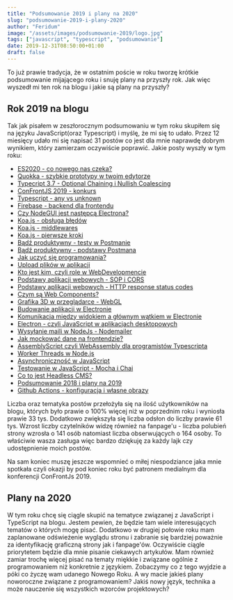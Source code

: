 ```yaml
---
title: "Podsumowanie 2019 i plany na 2020"
slug: "podsumowanie-2019-i-plany-2020"
author: "Feridum"
image: "/assets/images/podsumowanie-2019/logo.jpg"
tags: ["javascript", "typescript", "podsumowanie"]
date: 2019-12-31T08:50:00+01:00
draft: false
---
```


To już prawie tradycja, że w ostatnim poście w roku tworzę krótkie podsumowanie mijającego roku i snuję plany na przyszły rok. Jak więc wyszedł mi ten rok na blogu i jakie są plany na przyszły?



## Rok 2019 na blogu

Tak jak pisałem w zeszłorocznym podsumowaniu w tym roku skupiłem się na języku JavaScript(oraz Typescript) i myślę, że mi się to udało. Przez 12 miesięcy udało mi się napisać 31 postów co jest dla mnie naprawdę dobrym wynikiem, który zamierzam oczywiście poprawić. Jakie posty wyszły w tym roku:

- [ES2020 - co nowego nas czeka?](https://fsgeek.pl/post/es2020-co-nowego-nas-czeka/)
- [Quokka - szybkie prototypy w twoim edytorze](https://fsgeek.pl/post/quokka-szybkie-prototypy-w-twoim-edytorze/)
- [Typecript 3.7 - Optional Chaining i Nullish Coalescing](https://fsgeek.pl/post/optional-chaining-nullish-coalescing/)
- [ConFrontJS 2019 - konkurs](https://fsgeek.pl/post/confrontjs2019-konkurs/)
- [Typescript - any vs unknown](https://fsgeek.pl/post/typescript-any-vs-unknown/)
- [Firebase - backend dla frontendu](https://fsgeek.pl/post/firebase-backend-dla-frontendu/)
- [Czy NodeGUI jest następcą Electrona?](https://fsgeek.pl/post/czy-nodegui-jest-nastepca-electrona/)
- [Koa.js - obsługa błędów](https://fsgeek.pl/post/koa-obsluga-bledow/)
- [Koa.js - middlewares](https://fsgeek.pl/post/koa-middlewares/)
- [Koa.js - pierwsze kroki](https://fsgeek.pl/post/koa-pierwsze-kroki/)
- [Bądź produktywny - testy w Postmanie](https://fsgeek.pl/post/badz-produktywny-testy-w-postmanie/)
- [Bądź produktywny - podstawy Postmana](https://fsgeek.pl/post/badz-produktywny-podstawy-postmana/)
- [Jak uczyć się programowania?](https://fsgeek.pl/post/jak-uczyc-sie-programowania/)
- [Upload plików w aplikacji](https://fsgeek.pl/post/upload-plikow-w-aplikacji/)
- [Kto jest kim, czyli role w WebDevelopmencie](https://fsgeek.pl/post/kto-jest-kim-czyli-role-webdevelopment/)
- [Podstawy aplikacji webowych - SOP i CORS](https://fsgeek.pl/post/sop-cors/)
- [Podstawy aplikacji webowych - HTTP response status codes](https://fsgeek.pl/post/http-response-status-codes/)
- [Czym są Web Components?](https://fsgeek.pl/post/czym-sa-web-components/)
- [Grafika 3D w przeglądarce - WebGL](https://fsgeek.pl/post/grafika-3d-w-przegladarce-webgl/)
- [Budowanie aplikacji w Electronie](https://fsgeek.pl/post/budowanie-aplikacji-w-electronie/)
- [Komunikacja między widokiem a głównym wątkiem w Electronie](https://fsgeek.pl/post/komunikacja-miedzy-widokiem-a-glownym-watkiem-w-electronie/)
- [Electron - czyli JavaScript w aplikacjach desktopowych](https://fsgeek.pl/post/electron-czyli-javascript-w-aplikacjach-desktopowych/)
- [Wysyłanie maili w NodeJs - Nodemailer](https://fsgeek.pl/post/wysylanie-maili-w-nodejs-nodemailer/)
- [Jak mockować dane na frontendzie?](https://fsgeek.pl/post/jak-mockowac-dane-na-frontendzie/)
- [AssemblyScript czyli WebAssembly dla programistów Typescripta](https://fsgeek.pl/post/assembly-script-czyli-webassembly-dla-programistow-typescripta/)
- [Worker Threads w Node.js](https://fsgeek.pl/post/worker-threads-w-nodejs/)
- [Asynchroniczność w JavaScript](https://fsgeek.pl/post/asynchronicznosc-w-javascript/)
- [Testowanie w JavaScript -  Mocha i Chai](https://fsgeek.pl/post/testowanie-w-javascript-mocha-i-chai/)
- [Co to jest Headless CMS?](https://fsgeek.pl/post/co-to-jest-headless-cms/)
- [Podsumowanie 2018 i plany na 2019](https://fsgeek.pl/post/podsumowanie-2019-i-plany-na-2019/)
- [Github Actions - konfiguracja i własne obrazy](https://fsgeek.pl/post/github-actions-konfiguracja-i-wlasne-obrazy/)

Liczba oraz tematyka postów przełożyła się na ilość użytkowników na blogu, których było prawie o 100% więcej niż w poprzednim roku i wyniosła prawie 33 tys. Dodatkowo zwiększyła się liczba odsłon do liczby prawie 61 tys. Wzrost liczby czytelników widzę również na fanpage'u - liczba polubień strony wzrosła o 141 osób natomiast liczba obserwujących o 164 osoby. To właściwie wasza zasługa więc bardzo dziękuję za każdy lajk czy udostępnienie moich postów.

Na sam koniec muszę jeszcze wspomnieć o miłej niespodziance jaka mnie spotkała czyli okazji by pod koniec roku być patronem medialnym dla konferencji ConFrontJs 2019.

## Plany na 2020
W tym roku chcę się ciągle skupić na tematyce związanej z JavaScript i TypeScript na blogu. Jestem pewien, że będzie tam wiele interesujących tematów o których mogę pisać. Dodatkowo w drugiej połowie roku mam zaplanowane odświeżenie wyglądu stronu i zabranie się bardziej poważnie za identyfikację graficzną strony jak i fanpage'ów.  Oczywiście ciągle priorytetem będzie dla mnie pisanie ciekawych artykułów. Mam również zamiar trochę więcej pisać na tematy miękkie i związane ogólnie z programowaniem niż konkretnie z językiem. Zobaczymy co z tego wyjdzie a póki co życzę wam udanego Nowego Roku. A wy macie jakieś plany noworoczne związane z programowaniem? Jakiś nowy język, technika a może nauczenie się wszystkich wzorców projektowych?

